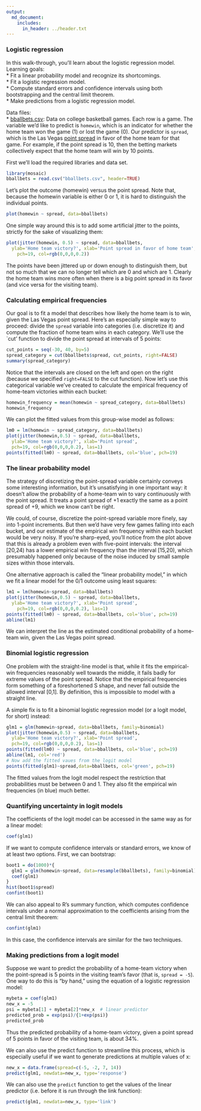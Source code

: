```yaml
---
output:
  md_document:
    includes:
      in_header: ../header.txt
---
```


### Logistic regression

In this walk-through, you'll learn about the logistic regression model.  Learning goals:  
* Fit a linear probability model and recognize its shortcomings.  
* Fit a logistic regression model.  
* Compute standard errors and confidence intervals using both bootstrapping and the central limit theorem.  
* Make predictions from a logistic regression model.  

Data files:  
* [bballbets.csv](bballbets.csv): Data on college basketball games.  Each row is a game.  The variable we'd like to predict is `homewin`, which is an indicator for whether the home team won the game (1) or lost the game (0).  Our predictor is `spread`, which is the Las Vegas [point spread](http://en.wikipedia.org/wiki/Spread_betting) in favor of the home team for that game.  For example, if the point spread is 10, then the betting markets collectively expect that the home team will win by 10 points.

First we'll load the required libraries and data set.
```r
library(mosaic)
bballbets = read.csv("bballbets.csv", header=TRUE)
```


Let's plot the outcome (homewin) versus the point spread.  Note that, because the homewin variable is either 0 or 1, it is hard to distinguish the individual points.
```r
plot(homewin ~ spread, data=bballbets)
```

One simple way around this is to add some artificial jitter to the points, strictly for the sake of visualizing them:
```r
plot(jitter(homewin, 0.5) ~ spread, data=bballbets,
  ylab='Home team victory?', xlab='Point spread in favor of home team',
	pch=19, col=rgb(0,0,0,0.2))
```

The points have been jittered up or down enough to distinguish them, but not so much that we can no longer tell which are 0 and which are 1.  Clearly the home team wins more often when there is a big point spread in its favor (and vice versa for the visiting team).

### Calculating empirical frequencies

Our goal is to fit a model that describes how likely the home team is to win, given the Las Vegas point spread.  Here's an especially simple way to proceed: divide the `spread` variable into categories (i.e. discretize it) and compute the fraction of home team wins in each category.  We'll use the `cut' function to divide the point spread at intervals of 5 points:
```r
cut_points = seq(-30, 40, by=5)
spread_category = cut(bballbets$spread, cut_points, right=FALSE)
summary(spread_category)
```

Notice that the intervals are closed on the left and open on the right (because we specified `right=FALSE` to the cut function).  Now let's use this categorical variable we've created to calculate the empirical frequency of home-team victories within each bucket:
```r
homewin_frequency = mean(homewin ~ spread_category, data=bballbets)
homewin_frequency
```

We can plot the fitted values from this group-wise model as follows:
```r
lm0 = lm(homewin ~ spread_category, data=bballbets)
plot(jitter(homewin,0.5) ~ spread, data=bballbets,
  ylab='Home team victory?', xlab='Point spread',
  pch=19, col=rgb(0,0,0,0.2), las=1)
points(fitted(lm0) ~ spread, data=bballbets, col='blue', pch=19)
```

### The linear probability model

The strategy of discretizing the point-spread variable certainly conveys some interesting information, but it's unsatisfying in one important way: it doesn't allow the probability of a home-team win to vary continuously with the point spread.  It treats a point spread of +1 exactly the same as a point spread of +9, which we know can't be right.

We could, of course, discretize the point-spread variable more finely, say into 1-point increments.  But then we'd have very few games falling into each bucket, and our estimate of the empirical win frequency within each bucket would be very noisy.  If you're sharp-eyed, you'll notice from the plot above that this is already a problem even with five-point intervals: the interval [20,24) has a lower empirical win frequency than the interval [15,20), which presumably happened only because of the noise induced by small sample sizes within those intervals.

One alternative approach is called the "linear probability model," in which we fit a linear model for the 0/1 outcome using least squares:
```r
lm1 = lm(homewin~spread, data=bballbets)
plot(jitter(homewin,0.5) ~ spread, data=bballbets,
  ylab='Home team victory?', xlab='Point spread',
	pch=19, col=rgb(0,0,0,0.2), las=1)
points(fitted(lm0) ~ spread, data=bballbets, col='blue', pch=19)
abline(lm1)
```

We can interpret the line as the estimated conditional probability of a home-team win, given the Las Vegas point spread.

### Binomial logistic regression

One problem with the straight-line model is that, while it fits the empirical-win frequencies reasonably well towards the middle, it fails badly for extreme values of the point spread.  Notice that the empirical frequencies form something of a foreshortened S shape, and never fall outside the allowed interval [0,1].  By definition, this is impossible to model with a straight line.


A simple fix is to fit a binomial logistic regression model (or a logit model, for short) instead:
```r
glm1 = glm(homewin~spread, data=bballbets, family=binomial)
plot(jitter(homewin,0.5) ~ spread, data=bballbets,
  ylab='Home team victory?', xlab='Point spread',
  pch=19, col=rgb(0,0,0,0.2), las=1)
points(fitted(lm0) ~ spread, data=bballbets, col='blue', pch=19)
abline(lm1, col='red')
# Now add the fitted vaues from the logit model
points(fitted(glm1)~spread,data=bballbets, col='green', pch=19)
```

The fitted values from the logit model respect the restriction that probabilities must be between 0 and 1.  They also fit the empirical win frequencies (in blue) much better.


### Quantifying uncertainty in logit models

The coefficients of the logit model can be accessed in the same way as for a linear model:
```r
coef(glm1)
```

If we want to compute confidence intervals or standard errors, we know of at least two options.  First, we can bootstrap:
```r
boot1 = do(1000)*{
  glm1 = glm(homewin~spread, data=resample(bballbets), family=binomial)
  coef(glm1)
}
hist(boot1$spread)
confint(boot1)
```

We can also appeal to R's summary function, which computes confidence intervals under a normal approximation to the coefficients arising from the central limit theorem:
```r
confint(glm1)
```

In this case, the confidence intervals are similar for the two techniques.

### Making predictions from a logit model

Suppose we want to predict the probability of a home-team victory when the point-spread is 5 points in the visiting team's favor (that is, `spread = -5`).  One way to do this is "by hand," using the equation of a logistic regression model:

```r
mybeta = coef(glm1)
new_x = -5
psi = mybeta[1] + mybeta[2]*new_x  # linear predictor
predicted_prob = exp(psi)/{1+exp(psi)}
predicted_prob
```

Thus the predicted probability of a home-team victory, given a point spread of 5 points in favor of the visiting team, is about 34%.

We can also use the predict function to streamline this process, which is especially useful if we want to generate predictions at multiple values of x:
```r
new_x = data.frame(spread=c(-5, -2, 7, 14))
predict(glm1, newdata=new_x, type='response')
```

We can also use the `predict` function to get the values of the linear predictor (i.e. before it is run through the link function):
```r
predict(glm1, newdata=new_x, type='link')
```
